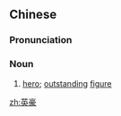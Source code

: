 ==Chinese==
{{zh-forms}}

===Pronunciation===
{{zh-pron
|m=yīngháo
|c=jing1 hou4
|mn=qz,tw,xm,zz:eng-hô/qz:eng-hô͘
|cat=n
}}

===Noun===
{{zh-noun}}

# [[hero]]; [[outstanding]] [[figure]]

[[zh:英豪]]